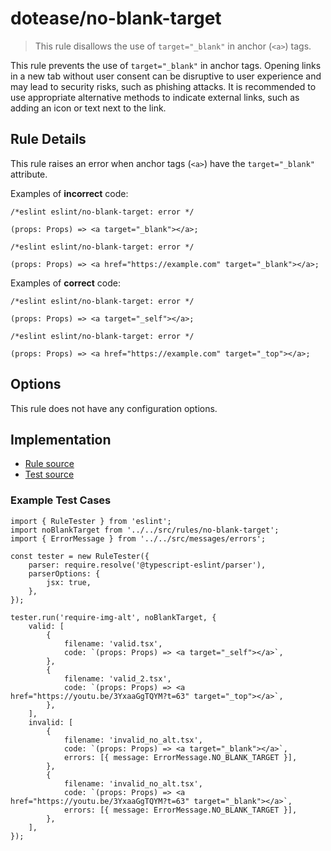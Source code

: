 # dotease/no-blank-target

> This rule disallows the use of `target="_blank"` in anchor (`<a>`) tags.


This rule prevents the use of `target="_blank"` in anchor tags. Opening links in a new tab without user consent can be disruptive to user experience and may lead to security risks, such as phishing attacks. It is recommended to use appropriate alternative methods to indicate external links, such as adding an icon or text next to the link.

## Rule Details

This rule raises an error when anchor tags (`<a>`) have the `target="_blank"` attribute.

Examples of **incorrect** code:

```tsx
/*eslint eslint/no-blank-target: error */

(props: Props) => <a target="_blank"></a>;
```

```tsx
/*eslint eslint/no-blank-target: error */

(props: Props) => <a href="https://example.com" target="_blank"></a>;
```

Examples of **correct** code:

```tsx
/*eslint eslint/no-blank-target: error */

(props: Props) => <a target="_self"></a>;
```

```tsx
/*eslint eslint/no-blank-target: error */

(props: Props) => <a href="https://example.com" target="_top"></a>;
```

## Options

This rule does not have any configuration options.

## Implementation

- [Rule source](../../src/rules/no-blank-target.ts)
- [Test source](../../tests/rules/no-blank-target.ts)

### Example Test Cases

```tsx
import { RuleTester } from 'eslint';
import noBlankTarget from '../../src/rules/no-blank-target';
import { ErrorMessage } from '../../src/messages/errors';

const tester = new RuleTester({
    parser: require.resolve('@typescript-eslint/parser'),
    parserOptions: {
        jsx: true,
    },
});

tester.run('require-img-alt', noBlankTarget, {
    valid: [
        {
            filename: 'valid.tsx',
            code: `(props: Props) => <a target="_self"></a>`,
        },
        {
            filename: 'valid_2.tsx',
            code: `(props: Props) => <a href="https://youtu.be/3YxaaGgTQYM?t=63" target="_top"></a>`,
        },
    ],
    invalid: [
        {
            filename: 'invalid_no_alt.tsx',
            code: `(props: Props) => <a target="_blank"></a>`,
            errors: [{ message: ErrorMessage.NO_BLANK_TARGET }],
        },
        {
            filename: 'invalid_no_alt.tsx',
            code: `(props: Props) => <a href="https://youtu.be/3YxaaGgTQYM?t=63" target="_blank"></a>`,
            errors: [{ message: ErrorMessage.NO_BLANK_TARGET }],
        },
    ],
});
```
